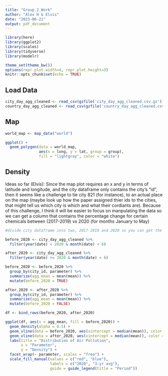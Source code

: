 ```yaml
---
title: "Group_2_Work"
author: "Alex H & Elvis"
date: "2023-06-21"
output: pdf_document
---
```


```r
library(here)
library(ggplot2)
library(scales)
library(tidyverse)
library(modelr)

theme_set(theme_bw())
options(repr.plot.width=4, repr.plot.height=3)
knitr::opts_chunk$set(echo = TRUE)
```

## Load Data

```r
city_day_agg_cleaned <- read_csv(gzfile('city_day_agg_cleaned.csv.gz'))
country_day_agg_cleaned <- read_csv(gzfile('country_day_agg_cleaned.csv.gz'))
```

## Map

```r
world_map <- map_data("world")

ggplot() +
  geom_polygon(data = world_map,
               aes(x = long, y = lat, group = group),
               fill = "lightgray", color = "white")
```

## Density

Ideas so far (Elvis): Since the map plot requires an x and y in terms of latitude and longitude, and the city dataframe only contains the city's "id", then it seems like a challenge to tie city 821 (for instance), to an actual place on the map (maybe look up how the paper assigned thier ids to the cities, that might tell us which city is which and what their cordiants are). Because of this challenge, I think it will be easier to focus on manpulating the data so we can get a column that contains the percentage change for certain chemicals between (2017-2019) vs 2020 (for months January to May)

```r

#divide city dataframe into two, 2017-2019 and 2020 so you can get the averages for each month and compare them to get the change in the chemical

before_2020 <- city_day_agg_cleaned %>%
  filter(year(date) < 2020 & month(date) < 6)

after_2020 <- city_day_agg_cleaned %>%
  filter(year(date) >= 2020 & month(date) < 6)

before_2020 <- before_2020 %>%
  group_by(city_id, parameter) %>%
  summarize(agg_mean = mean(mean)) %>%
  mutate(before_2020 = TRUE)

after_2020 <- after_2020 %>%
  group_by(city_id, parameter) %>%
  summarize(agg_mean = mean(mean)) %>%
  mutate(before_2020 = FALSE)

df <- bind_rows(before_2020, after_2020)

ggplot(df, aes(x = agg_mean, fill = before_2020)) +
  geom_density(alpha = 0.5) +
  geom_vline(data = before_2020, aes(xintercept = median(mean)), color = "blue", size = 1) +
  geom_vline(data = after_2020, aes(xintercept = median(mean)), color = "red", size = 1) +
  labs(title = "Distribution of Air Pollution",
       x = "Parameter",
       y = "Density") +
  facet_wrap(~ parameter, scales = "free") +
  scale_fill_manual(values = c("red", "blue"),
                    labels = c("2020", "3-yr avg"),
                    guide = guide_legend(title = "Period"))

```
